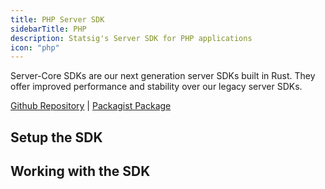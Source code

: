 ```yaml
---
title: PHP Server SDK
sidebarTitle: PHP
description: Statsig's Server SDK for PHP applications
icon: "php"
---
```


<Note>
Server-Core SDKs are our next generation server SDKs built in Rust. They offer improved performance and stability over our legacy server SDKs.
</Note>

[Github Repository](https://github.com/statsig-io/statsig-server-core/tree/main/statsig-php) | [Packagist Package](https://packagist.org/packages/statsig/statsig-php-core)


## Setup the SDK

<Steps>
<Step title="Install the SDK">
<installation/>
</Step>
<Step title="Initialize the SDK">
<initialization/>
</Step>
</Steps>

## Working with the SDK

<checkGate/>
<getConfig/>
<getExperiment/>
<logEvent/>
<getFeatureGate/>

<statsigOptions/>
<flush/>
<shutdown/>
<notes/>

